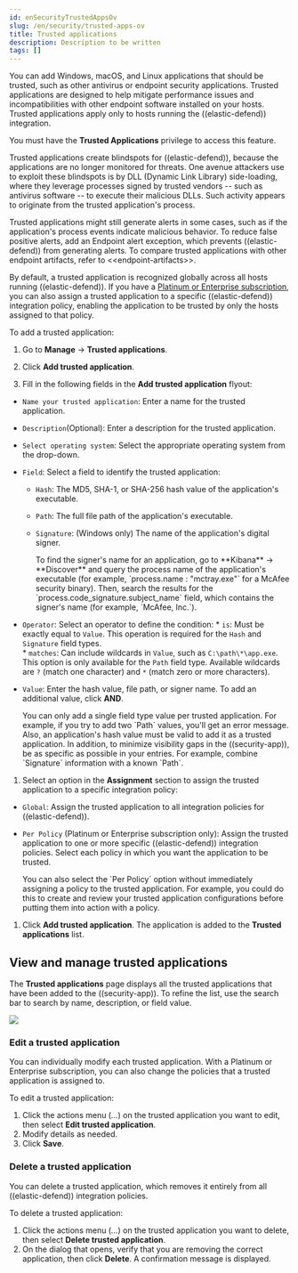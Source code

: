 ```yaml
---
id: enSecurityTrustedAppsOv
slug: /en/security/trusted-apps-ov
title: Trusted applications
description: Description to be written
tags: []
---
```


<div id="trusted-apps-ov"></div>

You can add Windows, macOS, and Linux applications that should be trusted, such as other antivirus or endpoint security applications. Trusted applications are designed to help mitigate performance issues and incompatibilities with other endpoint software installed on your hosts. Trusted applications apply only to hosts running the ((elastic-defend)) integration.

<DocCallOut title="Requirements">

You must have the **Trusted Applications** <DocLink id="enSecurityEndpointManagementReq">privilege</DocLink> to access this feature.

</DocCallOut>

Trusted applications create blindspots for ((elastic-defend)), because the applications are no longer monitored for threats. One avenue attackers use to exploit these blindspots is by DLL (Dynamic Link Library) side-loading, where they leverage processes signed by trusted vendors -- such as antivirus software -- to execute their malicious DLLs. Such activity appears to originate from the trusted application's process.

Trusted applications might still generate alerts in some cases, such as if the application's process events indicate malicious behavior. To reduce false positive alerts, add an <DocLink id="enSecurityAddExceptions" section="add-((elastic-endpoint))-exceptions">Endpoint alert exception</DocLink>, which prevents ((elastic-defend)) from generating alerts. To compare trusted applications with other endpoint artifacts, refer to \<\<endpoint-artifacts>>.

By default, a trusted application is recognized globally across all hosts running ((elastic-defend)). If you have a [Platinum or Enterprise subscription](https://www.elastic.co/pricing), you can also assign a trusted application to a specific ((elastic-defend)) integration policy, enabling the application to be trusted by only the hosts assigned to that policy.

To add a trusted application:

1. Go to **Manage** -> **Trusted applications**.

1. Click **Add trusted application**.

1. Fill in the following fields in the **Add trusted application** flyout:

* `Name your trusted application`: Enter a name for the trusted application.

* `Description`(Optional): Enter a description for the trusted application.

* `Select operating system`: Select the appropriate operating system from the drop-down.

* `Field`: Select a field to identify the trusted application:
    * `Hash`: The MD5, SHA-1, or SHA-256 hash value of the application's executable.
    * `Path`: The full file path of the application's executable.
    * `Signature`: (Windows only) The name of the application's digital signer.

        <DocCallOut title="Tip">
        To find the signer's name for an application, go to **Kibana** -> **Discover** and query the process name of the application's executable (for example, `process.name : "mctray.exe"` for a McAfee security binary). Then, search the results for the `process.code_signature.subject_name` field, which contains the signer's name (for example, `McAfee, Inc.`).
        </DocCallOut>

* `Operator`: Select an operator to define the condition:
       * `is`: Must be exactly equal to `Value`. This operation is required for the `Hash` and `Signature` field types.   
       * `matches`: Can include wildcards in `Value`, such as `C:\path\*\app.exe`. This option is only available for the `Path` field type. Available wildcards are `?` (match one character) and `*` (match zero or more characters).

* `Value`: Enter the hash value, file path, or signer name. To add an additional value, click **AND**.

    <DocCallOut title="Note">
    You can only add a single field type value per trusted application. For example, if you try to add two `Path` values, you'll get an error message. Also, an application's hash value must be valid to add it as a trusted application. In addition, to minimize visibility gaps in the ((security-app)), be as specific as possible in your entries. For example, combine `Signature` information with a known `Path`.
    </DocCallOut>

1. Select an option in the **Assignment** section to assign the trusted application to a specific integration policy:
* `Global`: Assign the trusted application to all integration policies for ((elastic-defend)).
* `Per Policy` (Platinum or Enterprise subscription only): Assign the trusted application to one or more specific ((elastic-defend)) integration policies. Select each policy in which you want the application to be trusted.

    <DocCallOut title="Note">
    You can also select the `Per Policy` option without immediately assigning a policy to the trusted application. For example, you could do this to create and review your trusted application configurations before putting them into action with a policy.
    </DocCallOut>

1. Click **Add trusted application**. The application is added to the **Trusted applications** list.

<div id="trusted-apps-list"></div>

## View and manage trusted applications

The **Trusted applications** page displays all the trusted applications that have been added to the ((security-app)). To refine the list, use the search bar to search by name, description, or field value.

![](../images/trusted-apps-ov/-management-admin-trusted-apps-list.png)

<div id="edit-trusted-app"></div>

### Edit a trusted application
You can individually modify each trusted application. With a Platinum or Enterprise subscription, you can also change the policies that a trusted application is assigned to.

To edit a trusted application:

1. Click the actions menu (*...*) on the trusted application you want to edit, then select **Edit trusted application**.
1. Modify details as needed.
1. Click **Save**.

<div id="delete-trusted-app"></div>

### Delete a trusted application
You can delete a trusted application, which removes it entirely from all ((elastic-defend)) integration policies.

To delete a trusted application:

1. Click the actions menu (*...*) on the trusted application you want to delete, then select **Delete trusted application**.
1. On the dialog that opens, verify that you are removing the correct application, then click **Delete**. A confirmation message is displayed.

